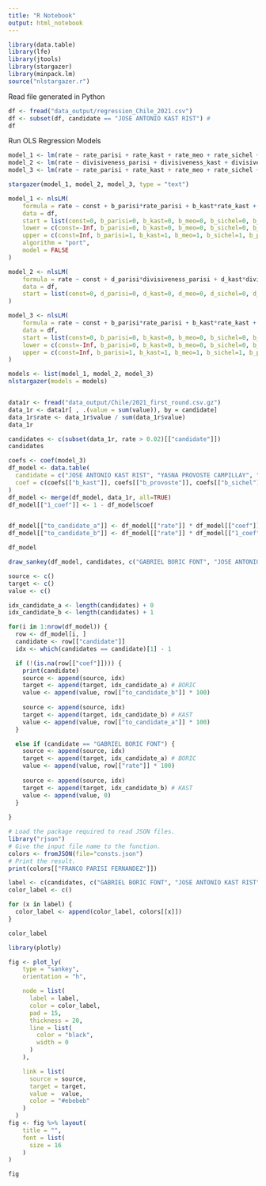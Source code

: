 ```yaml
---
title: "R Notebook"
output: html_notebook
---
```


```r
library(data.table)
library(lfe)
library(jtools)
library(stargazer)
library(minpack.lm)
source("nlstargazer.r")
```


Read file generated in Python
```r
df <- fread("data_output/regression_Chile_2021.csv")
df <- subset(df, candidate == "JOSE ANTONIO KAST RIST") # 
df
```


Run OLS Regression Models
```r
model_1 <- lm(rate ~ rate_parisi + rate_kast + rate_meo + rate_sichel + rate_provoste, data = df)
model_2 <- lm(rate ~ divisiveness_parisi + divisiveness_kast + divisiveness_meo + divisiveness_sichel + divisiveness_provoste, data = df)
model_3 <- lm(rate ~ rate_parisi + rate_kast + rate_meo + rate_sichel + rate_provoste + divisiveness_parisi + divisiveness_kast + divisiveness_meo + divisiveness_sichel + divisiveness_provoste, data = df)

stargazer(model_1, model_2, model_3, type = "text")

```



```r
model_1 <- nlsLM(
    formula = rate ~ const + b_parisi*rate_parisi + b_kast*rate_kast + b_meo*rate_meo + b_sichel*rate_sichel + b_provoste*rate_provoste,
    data = df, 
    start = list(const=0, b_parisi=0, b_kast=0, b_meo=0, b_sichel=0, b_provoste=0),
    lower = c(const=-Inf, b_parisi=0, b_kast=0, b_meo=0, b_sichel=0, b_provoste=0),
    upper = c(const=Inf, b_parisi=1, b_kast=1, b_meo=1, b_sichel=1, b_provoste=1),
    algorithm = "port",
    model = FALSE
)

model_2 <- nlsLM(
    formula = rate ~ const + d_parisi*divisiveness_parisi + d_kast*divisiveness_kast + d_meo*divisiveness_meo + d_sichel*divisiveness_sichel + d_provoste*divisiveness_provoste,
    data = df, 
    start = list(const=0, d_parisi=0, d_kast=0, d_meo=0, d_sichel=0, d_provoste=0)
)

model_3 <- nlsLM(
    formula = rate ~ const + b_parisi*rate_parisi + b_kast*rate_kast + b_meo*rate_meo + b_sichel*rate_sichel + b_provoste*rate_provoste + d_parisi*divisiveness_parisi + d_kast*divisiveness_kast + d_meo*divisiveness_meo + d_sichel*divisiveness_sichel + d_provoste*divisiveness_provoste,
    data = df, 
    start = list(const=0, b_parisi=0, b_kast=0, b_meo=0, b_sichel=0, b_provoste=0, d_parisi=0, d_kast=0, d_meo=0, d_sichel=0, d_provoste=0),
    lower = c(const=-Inf, b_parisi=0, b_kast=0, b_meo=0, b_sichel=0, b_provoste=0, d_parisi=-Inf, d_kast=-Inf, d_meo=-Inf, d_sichel=-Inf, d_provoste=-Inf),
    upper = c(const=Inf, b_parisi=1, b_kast=1, b_meo=1, b_sichel=1, b_provoste=1, d_parisi=Inf, d_kast=Inf, d_meo=Inf, d_sichel=Inf, d_provoste=Inf)
)

models <- list(model_1, model_2, model_3)
nlstargazer(models = models)

```
```r

```

```r
data1r <- fread("data_output/Chile/2021_first_round.csv.gz")
data_1r <- data1r[ , .(value = sum(value)), by = candidate]
data_1r$rate <- data_1r$value / sum(data_1r$value)
data_1r
```


```r
candidates <- c(subset(data_1r, rate > 0.02)[["candidate"]])
candidates
```



```r
coefs <- coef(model_3)
df_model <- data.table(
  candidate = c("JOSE ANTONIO KAST RIST", "YASNA PROVOSTE CAMPILLAY", "SEBASTIAN SICHEL RAMIREZ", "MARCO ENRIQUEZ-OMINAMI GUMUCIO", "FRANCO PARISI FERNANDEZ"),
  coef = c(coefs[["b_kast"]], coefs[["b_provoste"]], coefs[["b_sichel"]], coefs[["b_meo"]], coefs[["b_parisi"]])
)
df_model <- merge(df_model, data_1r, all=TRUE)
df_model[["1_coef"]] <- 1 - df_model$coef


df_model[["to_candidate_a"]] <- df_model[["rate"]] * df_model[["coef"]]
df_model[["to_candidate_b"]] <- df_model[["rate"]] * df_model[["1_coef"]]

df_model
```
```r
draw_sankey(df_model, candidates, c("GABRIEL BORIC FONT", "JOSE ANTONIO KAST RIST"))
```



```r
source <- c()
target <- c()
value <- c()

idx_candidate_a <- length(candidates) + 0
idx_candidate_b <- length(candidates) + 1

for(i in 1:nrow(df_model)) {
  row <- df_model[i, ]
  candidate <- row[["candidate"]]
  idx <- which(candidates == candidate)[1] - 1

  if (!(is.na(row[["coef"]]))) {
    print(candidate)
    source <- append(source, idx)
    target <- append(target, idx_candidate_a) # BORIC
    value <- append(value, row[["to_candidate_b"]] * 100)
    
    source <- append(source, idx)
    target <- append(target, idx_candidate_b) # KAST
    value <- append(value, row[["to_candidate_a"]] * 100)
  }

  else if (candidate == "GABRIEL BORIC FONT") {
    source <- append(source, idx)
    target <- append(target, idx_candidate_a) # BORIC
    value <- append(value, row[["rate"]] * 100)
    
    source <- append(source, idx)
    target <- append(target, idx_candidate_b) # KAST
    value <- append(value, 0)
  }
  
}
```

```r
# Load the package required to read JSON files.
library("rjson")
# Give the input file name to the function.
colors <- fromJSON(file="consts.json")
# Print the result.
print(colors[["FRANCO PARISI FERNANDEZ"]])

label <- c(candidates, c("GABRIEL BORIC FONT", "JOSE ANTONIO KAST RIST"))
color_label <- c()

for (x in label) {
  color_label <- append(color_label, colors[[x]])
}

color_label
```


```r
library(plotly)

fig <- plot_ly(
    type = "sankey",
    orientation = "h",

    node = list(
      label = label,
      color = color_label,
      pad = 15,
      thickness = 20,
      line = list(
        color = "black",
        width = 0
      )
    ),

    link = list(
      source = source,
      target = target,
      value =  value,
      color = "#ebebeb"
    )
  )
fig <- fig %>% layout(
    title = "",
    font = list(
      size = 16
    )
)

fig
```

